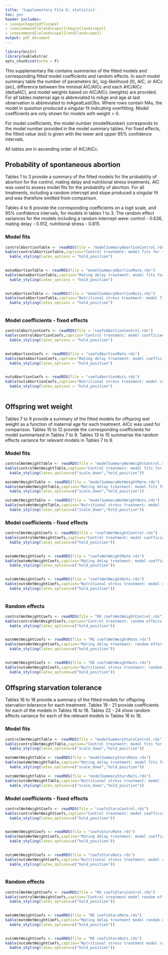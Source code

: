 ```yaml
---
title: 'Supplementary File 6: statistics'
toc: yes
header includes:
- \usepackage{pdflscape}
- \newcommand{\blandscape}{\begin{landscape}}
- \newcommand{\elandscape}{\end{landscape}}
output: pdf_document
---
```


```r
library(knitr)
library(kableExtra)
opts_chunk$set(echo = F)
```

\newpage

This supplementary file contains summaries of the fitted models and corresponding fitted model coefficients and random effects. In each model summary table the number of parameters (k), log-likelihood (ll), AIC, or AICc (aic), difference between the minimal AIC/AICc and each AIC/AICc (deltaAIC), and model weights based on AIC/AICc (weights) are provided. For all tables maternal age is abbreviated to mAge and age at last observation is abbreviated to mAgeatLastObs. Where rows contain NAs, the model in question produced a singular fit indicating overfitting. Model coefficients are only shown for models with weight > 0.

For model coefficients, the model number (modelNumber) corresponds to the model number provided in the model summary tables. For fixed effects, the fitted value (est) is given wtih the lower and upper 95% confidence intervals.

All tables are in ascending order of AIC/AICc.

\newpage
\blandscape
## Probability of spontaneous abortion
Tables 1 to 3 provide a summary of the fitted models for the probability of abortion for the control, mating delay and nutritional stress treatments. AIC was used to assess model fits for the probability of abortion. For all treatments, including a random intercept and slope produced a singular fit and was therefore omitted from comparison.

Tables 4 to 6 provide the corresponding coefficients on a logit scale, and 95% confidence intervals, for models in tables 1 to 3. The random effect variances for the models including a random intercept were: control - 0.636, mating delay - 0.912, nutritional stress - 0.815.


### Model fits

```r
controlAbortionTable <- readRDS(file = "modelSummaryAbortionControl.rds")
kable(controlAbortionTable,caption="Control treatment: model fits for the probability of abortion") %>%
  kable_styling(latex_options = "hold_position")
  
```

```r
mateAbortionTable <- readRDS(file = "modelSummaryAbortionMate.rds")
kable(mateAbortionTable,caption="Mating delay treatment: model fits for the probability of abortion") %>%
  kable_styling(latex_options = "hold_position")
  
```

```r
nutsAbortionTable <- readRDS(file = "modelSummaryAbortionNuts.rds")
kable(nutsAbortionTable,caption="Nutritional stress treatment: model fits for the probability of abortion") %>%
  kable_styling(latex_options = "hold_position")
  
```

\newpage

### Model coefficients - fixed effects
```r
controlAbortionCoefs <- readRDS(file = "coefsAbortionControl.rds")
kable(controlAbortionCoefs,caption="Control treatment: model coefficients for the probability of abortion")  %>%
  kable_styling(latex_options = "hold_position")
  
```

```r
mateAbortionCoefs <- readRDS(file = "coefsAbortionMate.rds")
kable(mateAbortionCoefs,caption="Mating delay treatment: model coefficients for the probability of abortion")  %>%
  kable_styling(latex_options = "hold_position")
  
```

```r
nutsAbortionCoefs <- readRDS(file = "coefsAbortionNuts.rds")
kable(nutsAbortionCoefs,caption="Nutritional stress treatment: model coefficients for the probability of abortion")  %>%
  kable_styling(latex_options = "hold_position")
  
```

\newpage
## Offspring wet weight
Tables 7 to 9  provide a summary of the fitted models for offspring wet weight as a function of maternal age for each treatment. AICc was used for comparison.
Tables 10 to 12 provide the corresponding coefficients for model summarised in Tables 7 to 9.
Tables 13 to 15 summarise the random effects variance for relevant models in Tables 7 to 9.


### Model fits


```r
controlWetWeightTable <- readRDS(file = "modelSummaryWetWeightControl.rds")
kable(controlWetWeightTable,caption="Control treatment: model fits for offspring wet weight") %>% 
  kable_styling(latex_options=c("scale_down","hold_position"))
```

```r
mateWetWeightTable <- readRDS(file = "modelSummaryWetWeightMate.rds")
kable(mateWetWeightTable,caption="Mating delay treatment: model fits for offspring wet weight") %>% 
  kable_styling(latex_options=c("scale_down","hold_position"))
```

\newpage

```r
nutsWetWeightTable <- readRDS(file = "modelSummaryWetWeightNuts.rds")
kable(nutsWetWeightTable,caption="Nutritional stress treatment: model fits for offspring wet weight") %>% 
  kable_styling(latex_options=c("scale_down","hold_position"))
```
\elandscape

\newpage

### Model coefficients - fixed effects

```r
controlWetWeightCoefs <- readRDS(file = "coefsWetWeightControl.rds")
kable(controlWetWeightCoefs,caption="Control treatment: model coefficients for offspring wet weight")  %>% 
  kable_styling(latex_options=c("hold_position"))
  
```


```r
mateWetWeightCoefs <- readRDS(file = "coefsWetWeightMate.rds")
kable(mateWetWeightCoefs,caption="Mating delay treatment: model coefficients for offspring wet weight")  %>% 
  kable_styling(latex_options=c("hold_position"))
  
```

```r
nutsWetWeightCoefs <- readRDS(file = "coefsWetWeightNuts.rds")
kable(nutsWetWeightCoefs,caption="Nutritional stress treatment: model coefficients for offspring wet weight") %>% 
  kable_styling(latex_options=c("hold_position"))
  
```

\newpage


### Random effects

```r
controlWetWeightCoefs <- readRDS(file = "RE coefsWetWeightControl.rds")
kable(controlWetWeightCoefs,caption="Control treatment: random effects for offspring wet weight") %>% 
  kable_styling(latex_options=c("hold_position"))
  
```

```r
mateWetWeightCoefs <- readRDS(file = "RE coefsWetWeightMate.rds")
kable(mateWetWeightCoefs,caption="Mating delay treatment: random effects for offspring wet weight") %>% 
  kable_styling(latex_options=c("hold_position"))
  
```


```r
nutsWetWeightCoefs <- readRDS(file = "RE coefsWetWeightNuts.rds")
kable(nutsWetWeightCoefs,caption="Nutritional stress treatment: random effects for offspring wet weight") %>% 
  kable_styling(latex_options=c("hold_position"))
```


\newpage

\blandscape

## Offspring starvation tolerance
Tables 16 to 18 provide a summary of the fitted models for offspring starvation tolerance for each treatment.
Tables 19 - 21 provide coefficients for each of the models in Tables 16 to 18.
Tables 22 - 24 show random effects variance for each of the relevant models in Tables 16 to 18.

\newpage

### Model fits


```r
controlWetWeightTable <- readRDS(file = "modelSummaryStarvControl.rds")
kable(controlWetWeightTable,caption="Control treatment: model fits for days to starvation") %>% 
  kable_styling(latex_options=c("scale_down","hold_position"))
```


```r
mateWetWeightTable <- readRDS(file = "modelSummaryStarvMate.rds")
kable(mateWetWeightTable,caption="Mating delay treatment: model fits for days to starvation") %>% 
  kable_styling(latex_options=c("scale_down","hold_position"))
```


```r
nutsWetWeightTable <- readRDS(file = "modelSummaryStarvNuts.rds")
kable(nutsWetWeightTable,caption="Nutritional stress treatment: model fits for days to starvation") %>% 
  kable_styling(latex_options=c("scale_down","hold_position"))
```

\elandscape

\newpage
### Model coefficients - fixed effects

```r
controlWetWeightCoefs <- readRDS(file = "coefsStarvControl.rds")
kable(controlWetWeightCoefs,caption="Control treatment: model coefficients for days to starvation",longtable=TRUE) %>% 
  kable_styling(latex_options=c("hold_position")) 
  
```


```r
mateWetWeightCoefs <- readRDS(file = "coefsStarvMate.rds")
kable(mateWetWeightCoefs,caption="Mating delay treatment: model coefficients for days to starvation",longtable=TRUE) %>% 
  kable_styling(latex_options=c("hold_position"))
  
```


```r
nutsWetWeightCoefs <- readRDS(file = "coefsStarvNuts.rds")
kable(nutsWetWeightCoefs,caption="Nutritional stress treatment: model coefficients for days to starvation",longtable=TRUE) %>% 
  kable_styling(latex_options=c("hold_position"))
  
```

\newpage

### Random effects


```r
controlWetWeightCoefs <- readRDS(file = "RE coefsStarvControl.rds")
kable(controlWetWeightCoefs,caption="Control treatment model random effects",longtable=TRUE)  %>% 
  kable_styling(latex_options=c("hold_position"))
  
```

\newpage

```r
mateWetWeightCoefs <- readRDS(file = "RE coefsStarvMate.rds")
kable(mateWetWeightCoefs,caption="Mating delay treatment model random effects",longtable=TRUE) %>% 
  kable_styling(latex_options=c("hold_position"))
  
```

\newpage

```r
nutsWetWeightCoefs <- readRDS(file = "RE coefsStarvNuts.rds")
kable(nutsWetWeightCoefs,caption="Nutritional stress treatment model random effects",longtable=TRUE)%>% 
  kable_styling(latex_options=c("hold_position"))
  
```

